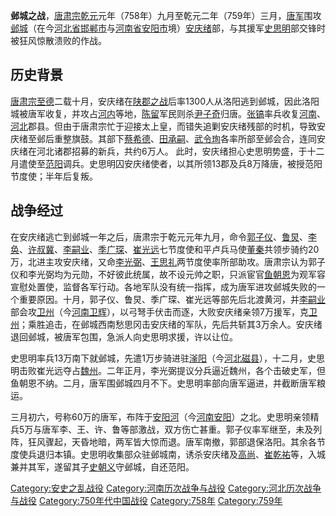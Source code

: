 {{about|安史之乱时的战役|前236年秦国攻打赵国的战役|鄴之戰 (前236年)|官渡之战后曹操和河北袁氏的战役|邺之战|南北朝时期北周平定尉迟迥的战役|邺城之战 (580年)|926年反对后唐庄宗李存勖的兵变|邺都之乱}}
{{Unreferenced|time=2021-08-11T07:39:18+00:00}}
{{Infobox Military Conflict
|conflict=邺城之战
|partof=[[安史之乱|安史之乱]]
|image=
|caption=邺城之战
|date=758年10月-759年3月
|place=[[卫州|卫州]]，[[滏阳|滏阳]]，[[安阳河|安阳河]]
|casus=唐肃宗错失追剿安庆绪残部的时机，导致安庆绪重整旗鼓。
|territory=
|result= 唐军溃败，余部退守河阳
|combatant1=[[唐|唐]]
|combatant2=[[燕_(安史之乱)|燕]]
|commander1=朔方节度使[[郭子仪|郭子仪]]<br>淮西节度使[[鲁炅|鲁炅]]<br>兴平节度使[[李奂|李奂]]<br>滑濮节度使[[许叔冀|许叔冀]]<br>镇西北庭节度使[[李嗣业|李嗣业]]<br>郑蔡节度使[[季广琛|季广琛]]<br>河南节度使[[崔光远|崔光远]]<br>平卢兵马使[[董秦|董秦]]<br>河东节度使[[李光弼|李光弼]]<br>关内泽潞节度使[[王思礼|王思礼]]
|commander2=[[安庆绪|安庆绪]]<br/>[[史思明|史思明]]
|strength1=约210,000 号称600,000
|strength2=130,000

|casualties1=损失兵力四分之一<br/>损失战马7,000 甲仗100,000
|casualties2=不详

|notes=
}}
{{Campaignbox 安史之乱战役}}
'''邺城之战'''，[[唐肃宗|唐肃宗]][[乾元_(唐朝)|乾元]]元年（758年）九月至乾元二年（759年）三月，[[唐朝|唐军]]围攻[[邺城|邺城]]（在今[[河北省|河北省]][[邯郸市|邯郸市]]与[[河南省|河南省]][[安阳市|安阳市]]境）[[安庆绪|安庆绪]]部，与其援军[[史思明|史思明]]部交锋时被狂风惊散溃败的作战。

==历史背景==
[[唐肃宗|唐肃宗]][[至德_(唐朝)|至德]]二载十月，安庆绪在[[陕郡之战|陕郡之战]]后率1300人从洛阳逃到邺城，因此洛阳城被唐军收复，并攻占[[河内|河内]]等地，[[陈留|陈留]]军民则杀[[尹子奇|尹子奇]]归唐。[[张镐|张镐]]率兵收复[[河南|河南]]、[[河北|河北]]郡县。但由于唐肃宗忙于迎接太上皇，而错失追剿安庆绪残部的时机，导致安庆绪至邺后重整旗鼓。其部下[[蔡希德|蔡希德]]、[[田承嗣|田承嗣]]、[[武令珣|武令珣]]各率所部至邺会合，连同安庆绪在河北诸郡招募的新兵，共约6万人。
此时，安庆绪担心史思明势盛，于十二月遣使至[[范阳|范阳]]调兵。史思明囚安庆绪使者，以其所领13郡及兵8万降唐，被授范阳节度使；半年后复叛。

==战争经过==
在安庆绪逃亡到邺城一年之后，唐肃宗于乾元元年九月，命令[[郭子仪|郭子仪]]、[[鲁炅|鲁炅]]、[[李奂|李奂]]、[[许叔冀|许叔冀]]、[[李嗣业|李嗣业]]、[[季广琛|季广琛]]、[[崔光远|崔光远]]七节度使和平卢兵马使[[董秦|董秦]]共领步骑约20万，北进主攻安庆绪，又命[[李光弼|李光弼]]、[[王思礼|王思礼]]两节度使率所部助攻。唐肃宗认为郭子仪和李光弼均为元勋，不好彼此统属，故不设元帅之职，只派宦官[[鱼朝恩|鱼朝恩]]为观军容宣慰处置使，监督各军行动。各地军队没有统一指挥，成为唐军进攻邺城失败的一个重要原因。十月，郭子仪、鲁炅、季广琛、崔光远等部先后北渡黄河，并[[李嗣业|李嗣业]]部会攻[[卫州|卫州]]（今[[河南|河南]][[卫辉|卫辉]]），以弓弩手伏击而逐，大败安庆绪亲领7万援军，克[[卫州|卫州]]；乘胜追击，在邺城西南愁思冈击安庆绪的军队，先后共斩其3万余人。安庆绪退回邺城，被唐军包围，急派人向史思明求援，许以让位。

史思明率兵13万南下就邺城，先遣1万步骑进驻[[滏阳|滏阳]]（今[[河北|河北]][[磁县|磁县]]），十二月，史思明击败崔光远夺占[[魏州|魏州]]。二年正月，李光弼提议分兵逼近魏州，各个击破史军，但鱼朝恩不纳。二月，唐军围邺城四月不下。史思明率部向唐军逼进，并截断唐军粮运。

三月初六，号称60万的唐军，布阵于[[安阳河|安阳河]]（今[[河南|河南]][[安阳|安阳]]）之北。史思明亲领精兵5万与唐军李、王、许、鲁等部激战，双方伤亡甚重。郭子仪率军继至，未及列阵，狂风骤起，天昏地暗，两军皆大惊而退。唐军南撤，郭部退保洛阳。其余各节度使兵退归本镇。史思明收集部众驻邺城南，诱杀安庆绪及[[高尚|高尚]]、[[崔乾祐|崔乾祐]]等，入城兼并其军，遂留其子[[史朝义|史朝义]]守邺城，自还范阳。

[[Category:安史之乱战役|Category:安史之乱战役]]
[[Category:河南历次战争与战役|Category:河南历次战争与战役]]
[[Category:河北历次战争与战役|Category:河北历次战争与战役]]
[[Category:750年代中国战役|Category:750年代中国战役]]
[[Category:758年|Category:758年]]
[[Category:759年|Category:759年]]